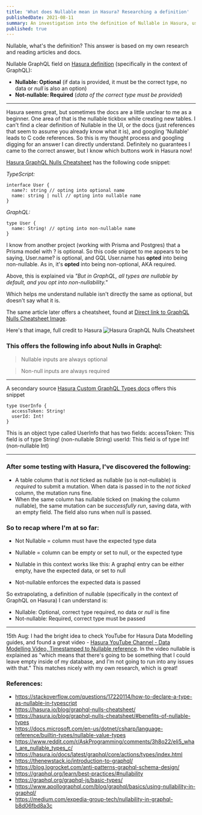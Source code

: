 ```yaml
---
title: 'What does Nullable mean in Hasura? Researching a definition'
publishedDate: 2021-08-11
summary: An investigation into the definition of Nullable in Hasura, using GraphQL. References and an answer I can understand!
published: true
---
```


Nullable, what's the definition? This answer is based on my own research and reading articles and docs.

Nullable GraphQL field on [Hasura definition](#definition-outcome) (specifically in the context of GraphQL):

-   **Nullable: Optional** (if data is provided, it must be the correct type, no data or _null_ is also an option)
-   **Not-nullable: Required** (_data of the correct type must be provided_)

---

Hasura seems great, but sometimes the docs are a little unclear to me as a beginner. One area of that is the nullable tickbox while creating new tables. I can't find a clear definition of Nullable in the UI, or the docs (just references that seem to assume you already know what it is), and googling 'Nullable' leads to C code references. So this is my thought process and googling digging for an answer I can directly understand. Definitely no guarantees I came to the correct answer, but I know which buttons work in Hasura now!

[Hasura GraphQL Nulls Cheatsheet](https://hasura.io/blog/graphql-nulls-cheatsheet/) has the following code snippet:

_TypeScript:_

```
interface User {
  name?: string // opting into optional name
  name: string | null // opting into nullable name
}
```

_GraphQL:_

```
type User {
  name: String! // opting into non-nullable name
}
```

I know from another project (working with Prisma and Postgres) that a Prisma model with ? is optional. So this code snippet to me appears to be saying, User.name? is optional, and GQL User.name has **opted** into being non-nullable. As in, it's **opted** into being non-optional, AKA required.

Above, this is explained via _"But in GraphQL, all types are nullable by default, and you opt into non-nullability."_

Which helps me understand nullable isn't directly the same as optional, but doesn't say what it is.

The same article later offers a cheatsheet, found at [Direct link to GraphQL Nulls Cheatsheet Image](https://hasura.io/blog/content/images/2020/05/graphql-nulls-cheatsheet.png).

Here's that image, full credit to Hasura ![Hasura GraphQL Nulls Cheatsheet](https://hasura.io/blog/content/images/2020/05/graphql-nulls-cheatsheet.png)

### This offers the following info about Nulls in Graphql:

> Nullable inputs are always optional

> Non-null inputs are always required

---

A secondary source [Hasura Custom GraphQL Types docs](https://hasura.io/docs/latest/graphql/core/actions/types/index.html) offers this snippet

```
type UserInfo {
  accessToken: String!
  userId: Int!
}
```

This is an object type called UserInfo that has two fields:
accessToken: This field is of type String! (non-nullable String)
userId: This field is of type Int! (non-nullable Int)

---

### After some testing with Hasura, I've discovered the following:

-   A table column that is _not_ ticked as nullable (so is not-nullable) is _required_ to submit a mutation. When data is passed in to the _not ticked_ column, the mutation runs fine.
-   When the same column has nullable ticked on (making the column nullable), the same mutation can be _successfully run_, saving data, with an empty field. The field also runs when null is passed.

<h3 id="definition-outcome">So to recap where I'm at so far:</h3>

-   Not Nullable = column must have the expected type data
-   Nullable = column can be empty or set to null, or the expected type

-   Nullable in this context works like this: A graphql entry can be either empty, have the expected data, or set to null
-   Not-nullable enforces the expected data is passed

So extrapolating, a definition of nullable (specifically in the context of GraphQL on Hasura) I can understand is:

-   Nullable: Optional, correct type required, no data or _null_ is fine
-   Not-nullable: Required, correct type must be passed

---

15th Aug: I had the bright idea to check YouTube for Hasura Data Modelling guides, and found a great video - [Hasura YouTube Channel - Data Modelling Video, Timestamped to Nullable reference](https://youtu.be/9zi1QSrQ6Aw?t=170). In the video nullable is explained as "which means that there's going to be something that I could leave empty inside of my database, and I'm not going to run into any issues with that." This matches nicely with my own research, which is great!

### References:

-   https://stackoverflow.com/questions/17220114/how-to-declare-a-type-as-nullable-in-typescript
-   https://hasura.io/blog/graphql-nulls-cheatsheet/
-   https://hasura.io/blog/graphql-nulls-cheatsheet/#benefits-of-nullable-types
-   https://docs.microsoft.com/en-us/dotnet/csharp/language-reference/builtin-types/nullable-value-types
-   https://www.reddit.com/r/AskProgramming/comments/3h8o22/eli5_what_are_nullable_types_c/
-   https://hasura.io/docs/latest/graphql/core/actions/types/index.html
-   https://thenewstack.io/introduction-to-graphql/
-   https://blog.logrocket.com/anti-patterns-graphql-schema-design/
-   https://graphql.org/learn/best-practices/#nullability
-   https://graphql.org/graphql-js/basic-types/
-   https://www.apollographql.com/blog/graphql/basics/using-nullability-in-graphql/
-   https://medium.com/expedia-group-tech/nullability-in-graphql-b8d06fbd8a3c
